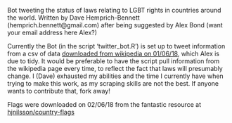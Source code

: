 Bot tweeting the status of laws relating to LGBT rights in countries around the world. Written by Dave Hemprich-Bennett (hemprich.bennett@gmail.com) after being suggested by Alex Bond (want your email address here Alex?)

Currently the Bot (in the script 'twitter_bot.R') is set up to tweet information from a csv of data [downloaded from wikipedia on 01/06/18](https://en.wikipedia.org/wiki/LGBT_rights_by_country_or_territory#LGBT-related_laws_by_country_or_territory), which Alex is due to tidy. It would be preferable to have the script pull information from the wikipedia page every time, to reflect the fact that laws will presumably change. I (Dave) exhausted my abilities and the time I currently have when trying to make this work, as my scraping skills are not the best. If anyone wants to contribute that, fork away!

Flags were downloaded on 02/06/18 from the fantastic resource at [hjnilsson/country-flags](https://github.com/hjnilsson/country-flags)